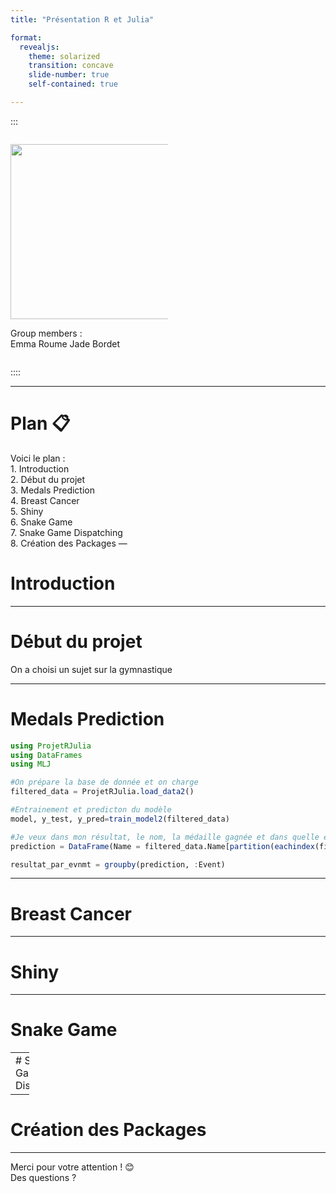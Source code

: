 ```yaml
---
title: "Présentation R et Julia"

format:
  revealjs:
    theme: solarized
    transition: concave
    slide-number: true
    self-contained: true

---
```


:::

::: {.column width="50%"}
![](logo.png){width=280px}

Group members :  
Emma Roume
Jade Bordet

:::
::::

---

# Plan 📋

Voici le plan :  
1. Introduction   
2. Début du projet   
3. Medals Prediction  
4. Breast Cancer   
5. Shiny  
6. Snake Game  
7. Snake Game Dispatching  
8. Création des Packages
---

# Introduction



---

# Début du projet

On a choisi un sujet sur la gymnastique 


---

# Medals Prediction



```julia
using ProjetRJulia
using DataFrames
using MLJ

#On prépare la base de donnée et on charge
filtered_data = ProjetRJulia.load_data2()

#Entrainement et predicton du modèle
model, y_test, y_pred=train_model2(filtered_data)

#Je veux dans mon résultat, le nom, la médaille gagnée et dans quelle event 
prediction = DataFrame(Name = filtered_data.Name[partition(eachindex(filtered_data.Medal), 0.7)[2]], pred_Medal = y_pred, Event = filtered_data.Event[partition(eachindex(filtered_data.Medal), 0.7)[2]])

resultat_par_evnmt = groupby(prediction, :Event)

```

---

# Breast Cancer

---

# Shiny  


---

# Snake Game


---
# Snake Game Dispatching

---

# Création des Packages 

---

Merci pour votre attention ! 😊  
Des questions ?   





